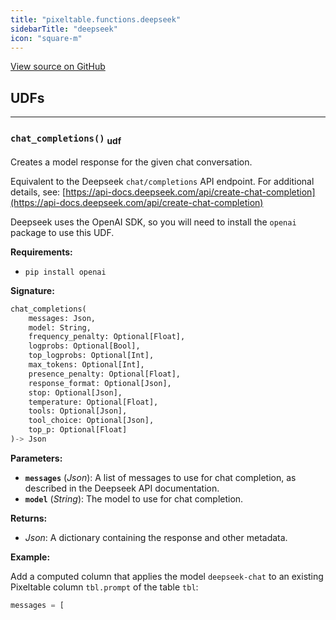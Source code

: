 ```yaml
---
title: "pixeltable.functions.deepseek"
sidebarTitle: "deepseek"
icon: "square-m"
---
```

<a href="https://github.com/pixeltable/pixeltable/blob/v0.3/pixeltable/functions/deepseek.py#L0" target="_blank">View source on GitHub</a>

## UDFs


---

### `chat_completions()` <sub>udf</sub>

Creates a model response for the given chat conversation.


Equivalent to the Deepseek `chat/completions` API endpoint. For additional details, see: [https://api-docs.deepseek.com/api/create-chat-completion](https://api-docs.deepseek.com/api/create-chat-completion)

Deepseek uses the OpenAI SDK, so you will need to install the `openai` package to use this UDF.

**Requirements:**

- `pip install openai`


**Signature:**

```python
chat_completions(
    messages: Json,
    model: String,
    frequency_penalty: Optional[Float],
    logprobs: Optional[Bool],
    top_logprobs: Optional[Int],
    max_tokens: Optional[Int],
    presence_penalty: Optional[Float],
    response_format: Optional[Json],
    stop: Optional[Json],
    temperature: Optional[Float],
    tools: Optional[Json],
    tool_choice: Optional[Json],
    top_p: Optional[Float]
)-> Json
```

**Parameters:**

- **`messages`** (*Json*): A list of messages to use for chat completion, as described in the Deepseek API documentation.
- **`model`** (*String*): The model to use for chat completion.

**Returns:**

- *Json*: A dictionary containing the response and other metadata.



**Example:**

Add a computed column that applies the model `deepseek-chat` to an existing Pixeltable column `tbl.prompt` of the table `tbl`:
```python
messages = [
```

